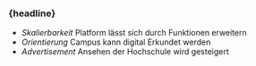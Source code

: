 

### {headline}


<Content>

- <em className="green">Skalierbarkeit</em> Platform lässt sich durch Funktionen erweitern
-  <em className="green">Orientierung</em> Campus kann digital Erkundet werden
- <em className="green">Advertisement</em> Ansehen der Hochschule wird gesteigert

</Content>
